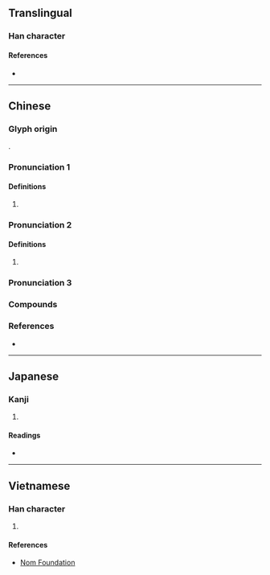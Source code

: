 {{character info}}
==Translingual==

===Han character===
{{Han char|rn=30|rad=口|as=11|sn=14|four=60027|canj=RYCB|ids=⿰口啇}}

====References====
* {{Han ref|kx=0204.370|dkj=04164|hdz=10678.130|uh=5600|ud=22016|bh=B9BF|bd=47551}}

----

==Chinese==
<!--
|c=dik6,dik1
|mn=tih
-->{{attention|zh}}

===Glyph origin===
{{Han compound|口|啇|ls=psc|c1=s|c2=p|t1=mouth|no_och2=1}}.

===Pronunciation 1===
{{zh-forms}}

{{zh-pron
|m=dī
|cat=n
}}

====Definitions====
{{zh-hanzi}}

# {{n-g|An onomatopoeia.}}

===Pronunciation 2===
{{zh-forms|alt=唙}}

{{zh-pron
|m=dí
}}

====Definitions====
{{zh-hanzi}}

# {{zh-used in|嘀咕}}

===Pronunciation 3===
{{zh-see|謫|hduo}}

===Compounds===
{{zh-der|嘀咕|嘀裡嘟嚕|嘀嘀咕咕}}

===References===
* {{R:yue:mfccd}}

----

==Japanese==

===Kanji===
{{ja-kanji|grade=|rs=口11}}

# {{rfdef|ja|sort=口11}}

====Readings====
* {{ja-readings|on=[[さく]] (saku), [[しゃく]] (shaku)|kun=}}

----

==Vietnamese==

===Han character===
{{vi-readings|reading=đích|rs=口11}}

# {{rfdef|vi|sort=口11}}

====References====
* [http://nomfoundation.org/common/nom_details.php?codepoint=5600 Nom Foundation]